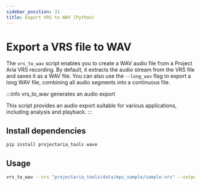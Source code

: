 ```yaml
---
sidebar_position: 31
title: Export VRS to WAV (Python)
---
```


# Export a VRS file to WAV

The `vrs_to_wav` script enables you to create a WAV audio file from a Project Aria VRS recording.
By default, it extracts the audio stream from the VRS file and saves it as a WAV file.
You can also use the `--long_wav` flag to export a long WAV file, combining all audio segments into a continuous file.

:::info vrs_to_wav generates an audio export

This script provides an audio export suitable for various applications, including analysis and playback.
:::

## Install dependencies

```bash
pip install projectaria_tools wave
```

## Usage

```bash
vrs_to_wav --vrs "projectaria_tools/data/mps_sample/sample.vrs" --output_wav "sample.wav" --long_wav
```
